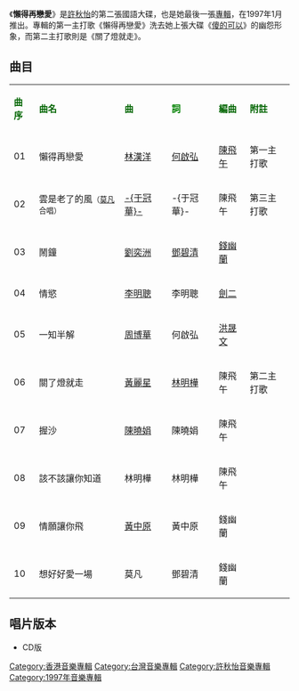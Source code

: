 {{Album infobox | <!-- See Wikipedia:WikiProject_Albums -->
|  Name        = 懶得再戀愛
|  Type        = 專輯
|  Artist      = [[許秋怡|許秋怡]]
|  Cover       = 許秋怡 懶得再戀愛.jpg
|  Released    = 1997年1月
|  Recorded    = 1996年
|  Genre       = [[國語流行音樂|國語流行音樂]]
|  Length      = 38分45秒
|  Label       = [[現代派唱片|現代派唱片]]
|  Number      = 
|  Producer    = [[莫凡|莫凡]]（1-10的音樂監製）<br>[[劉奕洲|劉奕洲]]（1,3,4,9的音樂監製）
|  Last album  = [[傻的可以_(許秋怡專輯)|傻的可以]]<br />（1996年6月）
|  This album  = '''懶得再戀愛'''<br />（1997年1月）
|  Next album  = }}

《'''懶得再戀愛'''》是[[許秋怡|許秋怡]]的第二張國語大碟，也是她最後一張[[專輯|專輯]]，在1997年1月推出。專輯的第一主打歌《懶得再戀愛》洗去她上張大碟《[[傻的可以_(許秋怡專輯)|傻的可以]]》的幽怨形象，而第二主打歌則是《關了燈就走》。

==曲目==
{| class="wikitable"
|-
| <font color=darkgreen>'''曲序'''</font> || <font color=darkgreen>'''曲名'''</font> || <font color=darkgreen>'''曲'''</font> || <font color=green>'''詞'''</font> || <font color=darkgreen>'''編曲'''</font> || <font color=darkgreen>'''附註'''</font> 
|-
| 01 || 懶得再戀愛 || [[林漢洋|林漢洋]] || [[何啟弘|何啟弘]] || [[陳飛午|陳飛午]] || 第一主打歌
|-
| 02 || 雲是老了的風<Small>（[[莫凡|莫凡]]合唱）</Small> || [[于冠華|-{于冠華}-]] || -{于冠華}- || 陳飛午 || 第三主打歌
|-
| 03 || 鬧鐘 || [[劉奕洲|劉奕洲]] || [[鄧碧清|鄧碧清]] || [[錢幽蘭|錢幽蘭]] ||
|-
| 04 || 情慾 || [[李明聰|李明聰]] || 李明聰 || [[劍二|劍二]] || 
|-
| 05 || 一知半解 || [[周博華|周博華]] || 何啟弘 || [[洪晟文|洪晟文]] ||
|-
| 06 || 關了燈就走 || [[黃麗星|黃麗星]] || [[林明樺|林明樺]] || 陳飛午 || 第二主打歌
|-
| 07 || 握沙 || [[陳曉娟|陳曉娟]] || 陳曉娟 || 陳飛午 ||
|-
| 08 || 該不該讓你知道 || 林明樺 || 林明樺 || 陳飛午 || 
|-
| 09 || 情願讓你飛 || [[黃中原|黃中原]] || 黃中原 || 錢幽蘭 || 
|-
| 10 || 想好好愛一場 || 莫凡 || 鄧碧清 || 錢幽蘭 || 
|}

== 唱片版本 ==
* CD版

[[Category:香港音樂專輯|Category:香港音樂專輯]]
[[Category:台灣音樂專輯|Category:台灣音樂專輯]]
[[Category:許秋怡音樂專輯|Category:許秋怡音樂專輯]]
[[Category:1997年音樂專輯|Category:1997年音樂專輯]]